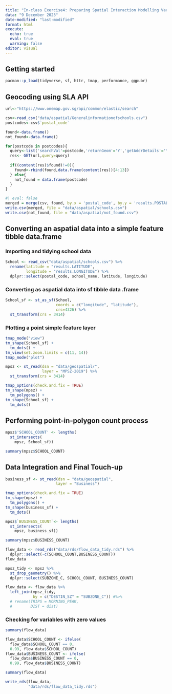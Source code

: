 ```yaml
---
title: "In-class Exercise4: Preparing Spatial Interaction Modelling Variables"
data: "9 December 2023"
date-modified: "last-modified"
format: html
execute: 
  echo: true
  eval: true
  warning: false
editor: visual
---
```


## Getting started

```r
pacman::p_load(tidyverse, sf, httr, tmap, performance, ggpubr)
```

## Geocoding using SLA API

```r
url<-"https://www.onemap.gov.sg/api/common/elastic/search"

csv<-read_csv("data/aspatial/Generalinformationofschools.csv")
postcodes<-csv$`postal_code`

found<-data.frame()
not_found<-data.frame()

for(postcode in postcodes){
  query<-list('searchVal'=postcode,'returnGeom'='Y','getAddrDetails'='Y','pageNum'='1')
  res<- GET(url,query=query)
  
  if((content(res)$found)!=0){
    found<-rbind(found,data.frame(content(res))[4:13])
  } else{
    not_found = data.frame(postcode)
  }
}
```

```r
#| eval: false
merged = merge(csv, found, by.x = 'postal_code', by.y = 'results.POSTAL', all = TRUE)
write.csv(merged, file = "data/aspatial/schools.csv")
write.csv(not_found, file = "data/aspatial/not_found.csv")
```

## Converting an aspatial data into a simple feature tibble data.frame

### Importing and tidying school data

```r
School <- read_csv("data/aspatial/schools.csv") %>%
  rename(latitude = "results.LATITUDE",
         longitude = "results.LONGITUDE") %>%
  dplyr::select(postal_code, school_name, latitude, longitude)
```

### Converting as aspatial data into sf tibble data .frame

```r
School_sf <- st_as_sf(School,
                      coords = c("longitude", "latitude"),
                      crs=4326) %>%
  st_transform(crs = 3414)
```

### Plotting a point simple feature layer

```r
tmap_mode("view")
tm_shape(School_sf) +
  tm_dots() +
tm_view(set.zoom.limits = c(11, 14))
tmap_mode("plot")
```

```r
mpsz <- st_read(dsn = "data/geospatial/",
                layer = "MPSZ-2019") %>%
  st_transform(crs = 3414)
```

```r
tmap_options(check.and.fix = TRUE)
tm_shape(mpsz) +
  tm_polygons() +
tm_shape(School_sf) +
  tm_dots()
```

## **Performing point-in-polygon count process**

```r
mpsz$'SCHOOL_COUNT' <- lengths(
  st_intersects(
    mpsz, School_sf))
```

```r
summary(mpsz$SCHOOL_COUNT)
```

## **Data Integration and Final Touch-up**

```r
business_sf <- st_read(dsn = "data/geospatial",
                      layer = "Business")
```

```r
tmap_options(check.and.fix = TRUE)
tm_shape(mpsz) +
  tm_polygons() +
tm_shape(business_sf) +
  tm_dots()
```

```r
mpsz$`BUSINESS_COUNT`<- lengths(
  st_intersects(
    mpsz, business_sf))
```

```r
summary(mpsz$BUSINESS_COUNT)
```

```r
flow_data <- read_rds("data/rds/flow_data_tidy.rds") %>%
  dplyr::select(-c(SCHOOL_COUNT,BUSINESS_COUNT))
flow_data
```

```r
mpsz_tidy <- mpsz %>%
  st_drop_geometry() %>%
  dplyr::select(SUBZONE_C, SCHOOL_COUNT, BUSINESS_COUNT)
```

```r
flow_data <- flow_data %>%
  left_join(mpsz_tidy,
            by = c("DESTIN_SZ" = "SUBZONE_C")) #%>%
  # rename(TRIPS = MORNING_PEAK,
  #        DIST = dist)
```

### **Checking for variables with zero values**

```r
summary(flow_data)
```

```r
flow_data$SCHOOL_COUNT <- ifelse(
  flow_data$SCHOOL_COUNT == 0,
  0.99, flow_data$SCHOOL_COUNT)
flow_data$BUSINESS_COUNT <- ifelse(
  flow_data$BUSINESS_COUNT == 0,
  0.99, flow_data$BUSINESS_COUNT)
```

```r
summary(flow_data)
```

```r
write_rds(flow_data,
          "data/rds/flow_data_tidy.rds")
```
